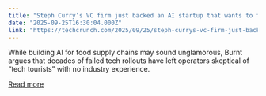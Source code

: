 ```yaml
---
title: "Steph Curry’s VC firm just backed an AI startup that wants to fix food supply chains"
date: "2025-09-25T16:30:04.000Z"
link: "https://techcrunch.com/2025/09/25/steph-currys-vc-firm-just-backed-an-ai-startup-that-wants-to-fix-food-supply-chains/"
---
```


While building AI for food supply chains may sound unglamorous, Burnt argues that decades of failed tech rollouts have left operators skeptical of “tech tourists” with no industry experience. 

[Read more](https://techcrunch.com/2025/09/25/steph-currys-vc-firm-just-backed-an-ai-startup-that-wants-to-fix-food-supply-chains/)
